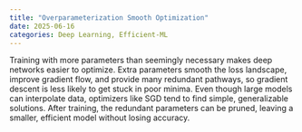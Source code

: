 ```yaml
---
title: "Overparameterization Smooth Optimization"
date: 2025-06-16
categories: Deep Learning, Efficient-ML
---
```

Training with more parameters than seemingly necessary makes deep networks
easier to optimize. Extra parameters smooth the loss landscape, improve
gradient flow, and provide many redundant pathways, so gradient descent is
less likely to get stuck in poor minima. Even though large models can
interpolate data, optimizers like SGD tend to find simple, generalizable
solutions. After training, the redundant parameters can be pruned, leaving a
smaller, efficient model without losing accuracy.
